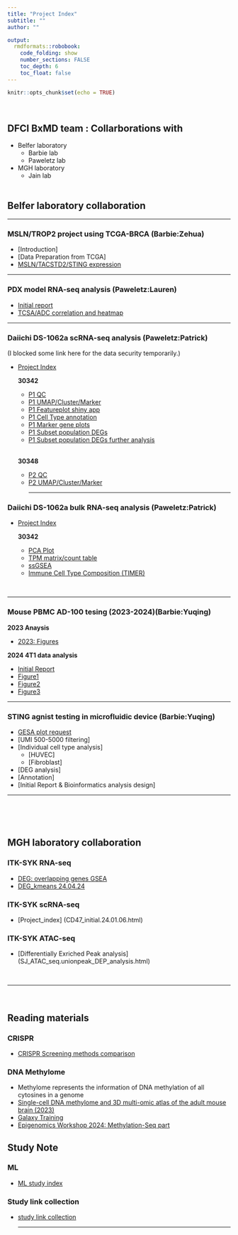 ```yaml
---
title: "Project Index"
subtitle: ""
author: ""

output:  
  rmdformats::robobook: 
    code_folding: show 
    number_sections: FALSE
    toc_depth: 6
    toc_float: false
---
```


```r
knitr::opts_chunk$set(echo = TRUE)
```
<br>


## DFCI BxMD team : Collarborations with    

* Belfer laboratory 
  * Barbie lab
  * Paweletz lab
  
* MGH laboratory 
  * Jain lab
<br><br>

## Belfer laboratory collaboration   

<hr>
### MSLN/TROP2 project using TCGA-BRCA (Barbie:Zehua)    

* [Introduction]  <!-- (Barbie/MSLN/TCGA_BRCA_MSLN_index.html) -->
* [Data Preparation from TCGA]
* [MSLN/TACSTD2/STING expression](Barbie/MSLN/TCGA_BRCA_MSLN_geneExpression.html)

<hr>

### PDX model RNA-seq analysis (Paweletz:Lauren)  

* [Initial report](Paweletz/PDX_RNASeq/PDX_RNA_seq_Cloud_index.html)
* [TCSA/ADC correlation and heatmap](Paweletz/PDX_RNASeq/PDX_RNA_seq_Cloud_correlation.24.05.05.moreHeatmaps.html)

<hr>

### Daiichi DS-1062a scRNA-seq analysis (Paweletz:Patrick)

(I blocked some link here for the data security temporarily.)

* [Project Index](Paweletz/Daiichi/Daiichi_2024_index.html)

  **30342**
  * [P1 QC](Paweletz/Daiichi/ Daiichi2024_init_30342.v2.html)
  * [P1 UMAP/Cluster/Marker](Paweletz/Daiichi/ Daiichi2024_30342.24.05.07.html)
  * [P1 Featureplot shiny app](Paweletz/Daiichi/ Daiichi2024_30342.24.05.09.shiny.html)
  * [P1 Cell Type annotation](Paweletz/Daiichi/ annotation/Daiichi2024_30342.24.05.10.annotation.html) 
  * [P1 Marker gene plots](Paweletz/Daiichi/annotation/ Daiichi2024_30342.24.05.10.annotation_manual.html) 
  * [P1 Subset population DEGs](Paweletz/Daiichi/DC/ Daiichi2024_30342.24.05.23.DC.html) 
  * [P1 Subset population DEGs further analysis](Paweletz/Daiichi/DC/ Daiichi2024_30342.24.05.23.DC.DEGs.html)
<br><br>

  **30348**
  * [P2 QC](Paweletz/Daiichi/Daiichi2024_30348.24.05.21.QC.html)
  * [P2 UMAP/Cluster/Marker](Paweletz/Daiichi/Daiichi2024_30348.24.06.11.html)
<hr>

### Daiichi DS-1062a bulk RNA-seq analysis (Paweletz:Patrick)

* [Project Index](Paweletz/Daiichi_bulk_RNASeq/Daiichi_2024_RNAseq_index.html)

  **30342**
    * [PCA Plot](Paweletz/Daiichi_bulk_RNASeq/Daiichi_2024_bulk_30342_PCA.html)
    * [TPM matrix/count table](Paweletz/Daiichi_bulk_RNASeq/Daiichi_2024_bulk_30342_TOM.html)
    * [ssGSEA](Paweletz/Daiichi_bulk_RNASeq/Daiichi_2024_bulk_30342_ssGESA.html)
    * [Immune Cell Type Composition (TIMER)](Paweletz/Daiichi_bulk_RNASeq/Daiichi_2024_bulk_30342_timer.html)

<br>
<hr>

### Mouse PBMC AD-100 tesing (2023-2024)(Barbie:Yuqing)
  
**2023 Anaysis**

* [2023: Figures](Barbie/ADU100/Yuqing_reanalysis_figures.html)

**2024 4T1 data analysis**

* [Initial Report](Barbie/ADU100/Mouse_PBMC_NOV_analysis.24.04.04.otherCluster.GSEA.html)
* [Figure1](Barbie/ADU100/Mouse_PBMC_NOV_analysis.24.06.03.otherCluster.GSEA.modification.html)
* [Figure2](Barbie/ADU100/Mouse_PBMC_NOV_analysis.24.04.15.BATF3_request.html)
* [Figure3](Barbie/ADU100/Mouse_PBMC_NOV_analysis.24.02.16.f.html)

<hr>

### STING agnist testing in microfluidic device (Barbie:Yuqing)

* [GESA plot request](Barbie/RNA_seq_Fig4_Request.24.05.03.GSEAPlots.html)
* [UMI 500-5000 filtering]
* [Individual cell type analysis]
  * [HUVEC]
  * [Fibroblast]
* [DEG analysis]
* [Annotation]
* [Initial Report & Bioinformatics analysis design]

<hr>

<br><br><br>

## MGH laboratory collaboration   

### ITK-SYK RNA-seq  

  * [DEG: overlapping genes GSEA](Team_SJ/DEG/RNA_seq_SJ.data.filteredTPM.DEG.24.05.01.html)
  * [DEG_kmeans 24.04.24](Team_SJ/DEG/RNA_seq_SJ.data.filteredTPM.DEG.24.04.24.html)

### ITK-SYK scRNA-seq  

* [Project_index] (CD47_initial.24.01.06.html)

### ITK-SYK ATAC-seq  

* [Differentially Exriched Peak analysis] (SJ_ATAC_seq.unionpeak_DEP_analysis.html)


<br><hr><br>


## Reading materials 

### CRISPR 

- [CRISPR Screening methods comparison](https://sung2021.github.io/works.io/etc/CRISPR.html)

### DNA Methylome

- Methylome represents the information of DNA methylation of all cytosines in a genome
- [Single-cell DNA methylome and 3D multi-omic atlas of the adult mouse brain (2023)](https://www.nature.com/articles/s41586-023-06805-y.pdf)
- [Galaxy Training](https://training.galaxyproject.org/training-material/topics/epigenetics/tutorials/methylation-seq/tutorial.html)
- [Epigenomics Workshop 2024: Methylation-Seq part](https://nbis-workshop-epigenomics.readthedocs.io/en/latest/content/tutorials/methylationSeq/Seq_Tutorial.html)
<!-- - The Methylome refers to the total distribution of 5mC throughout the genome. With the advent of the completion of the Human Roadmap Epigenome Project, the methylomes of a large number of human tissues and cell types have been documented and made publicly available through interactive web browsers [9]. In general, the major structural components of the methylome include the CG dinucleotides, CpG islands and CpG island shores (defined as 2000 bp immediately 5′ and 3′ of the CpG island [29]) and shelves (defined as 2000 bp immediately 5′ and 3′ of the shores [29]). The shores and shelves, by definition, are relatively depleted of CG dinucleotides. CpG islands and individual CG sites can also be located in intergenic and intragenic regions, overlapping with exons and introns as well as 5′- and 3′-untranslated regions  -->

## Study Note 

### ML  

* [ML study index](ML/ ML_study_index.html)

### Study link collection

- [study link collection](reference/pages_link.html)
<br><hr><br>